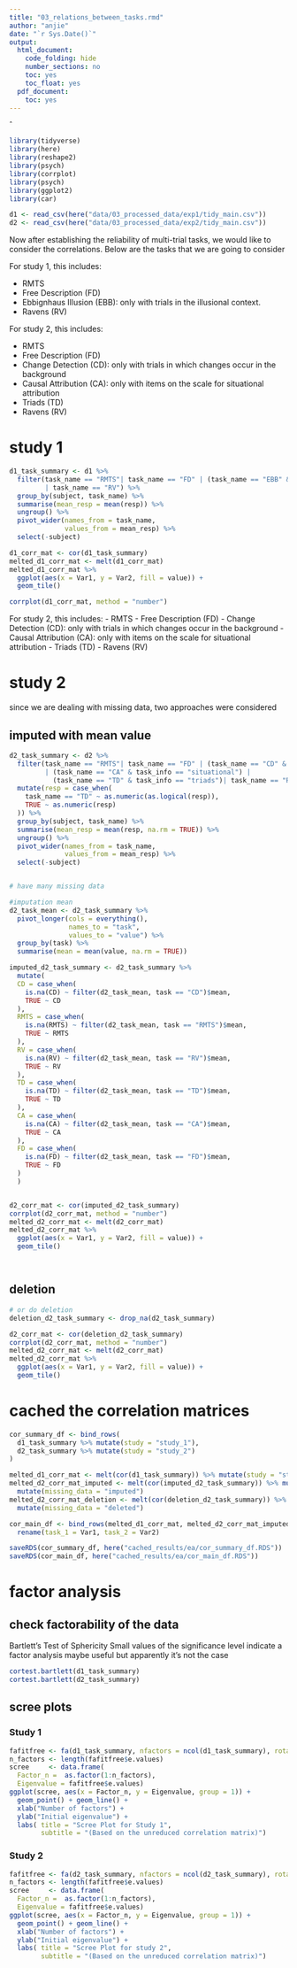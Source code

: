 ```yaml
---
title: "03_relations_between_tasks.rmd"
author: "anjie"
date: "`r Sys.Date()`"
output:
  html_document:
    code_folding: hide
    number_sections: no
    toc: yes
    toc_float: yes
  pdf_document:
    toc: yes
---
```


ˆ
```r
library(tidyverse)
library(here)
library(reshape2)
library(psych)
library(corrplot)
library(psych)
library(ggplot2)
library(car)

d1 <- read_csv(here("data/03_processed_data/exp1/tidy_main.csv"))
d2 <- read_csv(here("data/03_processed_data/exp2/tidy_main.csv"))

```

Now after establishing the reliability of multi-trial tasks, we would like to consider the correlations. Below are the tasks that we are going to consider

For study 1, this includes: 

- RMTS
- Free Description (FD)
- Ebbignhaus Illusion (EBB): only with trials in the illusional context. 
- Ravens (RV)

For study 2, this includes: 

- RMTS 
- Free Description (FD)
- Change Detection (CD): only with trials in which changes occur in the background 
- Causal Attribution (CA): only with items on the scale for situational attribution 
- Triads (TD)
- Ravens (RV)


# study 1

```r
d1_task_summary <- d1 %>% 
  filter(task_name == "RMTS"| task_name == "FD" | (task_name == "EBB" & task_info == "IL") 
         | task_name == "RV") %>% 
  group_by(subject, task_name) %>% 
  summarise(mean_resp = mean(resp)) %>% 
  ungroup() %>% 
  pivot_wider(names_from = task_name, 
              values_from = mean_resp) %>% 
  select(-subject)

d1_corr_mat <- cor(d1_task_summary)
melted_d1_corr_mat <- melt(d1_corr_mat)
melted_d1_corr_mat %>% 
  ggplot(aes(x = Var1, y = Var2, fill = value)) + 
  geom_tile() 

corrplot(d1_corr_mat, method = "number")

```
For study 2, this includes: 
- RMTS 
- Free Description (FD)
- Change Detection (CD): only with trials in which changes occur in the background 
- Causal Attribution (CA): only with items on the scale for situational attribution 
- Triads (TD)
- Ravens (RV)


# study 2

since we are dealing with missing data, two approaches were considered

## imputed with mean value

```r
d2_task_summary <- d2 %>% 
  filter(task_name == "RMTS"| task_name == "FD" | (task_name == "CD" & task_info == "context") 
         | (task_name == "CA" & task_info == "situational") | 
           (task_name == "TD" & task_info == "triads")| task_name == "RV") %>% 
  mutate(resp = case_when(
    task_name == "TD" ~ as.numeric(as.logical(resp)), 
    TRUE ~ as.numeric(resp)
  )) %>% 
  group_by(subject, task_name) %>% 
  summarise(mean_resp = mean(resp, na.rm = TRUE)) %>% 
  ungroup() %>% 
  pivot_wider(names_from = task_name, 
              values_from = mean_resp) %>% 
  select(-subject)


# have many missing data

#imputation mean 
d2_task_mean <- d2_task_summary %>% 
  pivot_longer(cols = everything(), 
               names_to = "task", 
               values_to = "value") %>% 
  group_by(task) %>% 
  summarise(mean = mean(value, na.rm = TRUE))

imputed_d2_task_summary <- d2_task_summary %>% 
  mutate(
  CD = case_when(
    is.na(CD) ~ filter(d2_task_mean, task == "CD")$mean, 
    TRUE ~ CD
  ), 
  RMTS = case_when(
    is.na(RMTS) ~ filter(d2_task_mean, task == "RMTS")$mean, 
    TRUE ~ RMTS
  ),
  RV = case_when(
    is.na(RV) ~ filter(d2_task_mean, task == "RV")$mean, 
    TRUE ~ RV
  ),
  TD = case_when(
    is.na(TD) ~ filter(d2_task_mean, task == "TD")$mean, 
    TRUE ~ TD
  ),
  CA = case_when(
    is.na(CA) ~ filter(d2_task_mean, task == "CA")$mean, 
    TRUE ~ CA
  ),
  FD = case_when(
    is.na(FD) ~ filter(d2_task_mean, task == "FD")$mean, 
    TRUE ~ FD
  )
  ) 


d2_corr_mat <- cor(imputed_d2_task_summary)
corrplot(d2_corr_mat, method = "number")
melted_d2_corr_mat <- melt(d2_corr_mat)
melted_d2_corr_mat %>% 
  ggplot(aes(x = Var1, y = Var2, fill = value)) + 
  geom_tile() 




```

## deletion

```r

# or do deletion
deletion_d2_task_summary <- drop_na(d2_task_summary)

d2_corr_mat <- cor(deletion_d2_task_summary)
corrplot(d2_corr_mat, method = "number")
melted_d2_corr_mat <- melt(d2_corr_mat)
melted_d2_corr_mat %>% 
  ggplot(aes(x = Var1, y = Var2, fill = value)) + 
  geom_tile() 
```
# cached the correlation matrices 

```r
cor_summary_df <- bind_rows(
  d1_task_summary %>% mutate(study = "study_1"),
  d2_task_summary %>% mutate(study = "study_2")
)

melted_d1_corr_mat <- melt(cor(d1_task_summary)) %>% mutate(study = "study_1") 
melted_d2_corr_mat_imputed <- melt(cor(imputed_d2_task_summary)) %>% mutate(study = "study_2") %>% 
  mutate(missing_data = "imputed")
melted_d2_corr_mat_deletion <- melt(cor(deletion_d2_task_summary)) %>% mutate(study = "study_2") %>% 
  mutate(missing_data = "deleted")

cor_main_df <- bind_rows(melted_d1_corr_mat, melted_d2_corr_mat_imputed, melted_d2_corr_mat_deletion) %>% 
  rename(task_1 = Var1, task_2 = Var2)

saveRDS(cor_summary_df, here("cached_results/ea/cor_summary_df.RDS"))
saveRDS(cor_main_df, here("cached_results/ea/cor_main_df.RDS"))
```



# factor analysis 

## check factorability of the data 

Bartlett’s Test of Sphericity
Small values of the significance level indicate a factor analysis maybe useful
but apparently it's not the case
```r
cortest.bartlett(d1_task_summary)
cortest.bartlett(d2_task_summary)

```

## scree plots

### Study 1

```r
fafitfree <- fa(d1_task_summary, nfactors = ncol(d1_task_summary), rotate = "none")
n_factors <- length(fafitfree$e.values)
scree     <- data.frame(
  Factor_n =  as.factor(1:n_factors), 
  Eigenvalue = fafitfree$e.values)
ggplot(scree, aes(x = Factor_n, y = Eigenvalue, group = 1)) + 
  geom_point() + geom_line() +
  xlab("Number of factors") +
  ylab("Initial eigenvalue") +
  labs( title = "Scree Plot for Study 1", 
        subtitle = "(Based on the unreduced correlation matrix)")
```

### Study 2

```r
fafitfree <- fa(d2_task_summary, nfactors = ncol(d2_task_summary), rotate = "none")
n_factors <- length(fafitfree$e.values)
scree     <- data.frame(
  Factor_n =  as.factor(1:n_factors), 
  Eigenvalue = fafitfree$e.values)
ggplot(scree, aes(x = Factor_n, y = Eigenvalue, group = 1)) + 
  geom_point() + geom_line() +
  xlab("Number of factors") +
  ylab("Initial eigenvalue") +
  labs( title = "Scree Plot for study 2", 
        subtitle = "(Based on the unreduced correlation matrix)")
```


